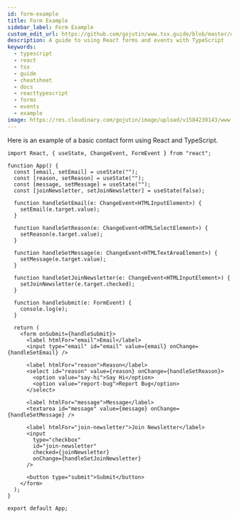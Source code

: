 ```yaml
---
id: form-example
title: Form Example
sidebar_label: Form Example
custom_edit_url: https://github.com/gojutin/www.tsx.guide/blob/master/docs/other/form-example.mdx
description: A guide to using React forms and events with TypeScript
keywords:
  - typescript
  - react
  - tsx
  - guide
  - cheatsheet
  - docs
  - reacttypescript
  - forms
  - events
  - example
image: https://res.cloudinary.com/gojutin/image/upload/v1584239143/www.tsx.guide/tsx-guide-logo.png
---
```


Here is an example of a basic contact form using React and TypeScript.

```tsx
import React, { useState, ChangeEvent, FormEvent } from "react";

function App() {
  const [email, setEmail] = useState("");
  const [reason, setReason] = useState("");
  const [message, setMessage] = useState("");
  const [joinNewsletter, setJoinNewsletter] = useState(false);

  function handleSetEmail(e: ChangeEvent<HTMLInputElement>) {
    setEmail(e.target.value);
  }

  function handleSetReason(e: ChangeEvent<HTMLSelectElement>) {
    setReason(e.target.value);
  }

  function handleSetMessage(e: ChangeEvent<HTMLTextAreaElement>) {
    setMessage(e.target.value);
  }

  function handleSetJoinNewsletter(e: ChangeEvent<HTMLInputElement>) {
    setJoinNewsletter(e.target.checked);
  }

  function handleSubmit(e: FormEvent) {
    console.log(e);
  }

  return (
    <form onSubmit={handleSubmit}>
      <label htmlFor="email">Email</label>
      <input type="email" id="email" value={email} onChange={handleSetEmail} />

      <label htmlFor="reason">Reason</label>
      <select id="reason" value={reason} onChange={handleSetReason}>
        <option value="say-hi">Say Hi</option>
        <option value="report-bug">Report Bug</option>
      </select>

      <label htmlFor="message">Message</label>
      <textarea id="message" value={message} onChange={handleSetMessage} />

      <label htmlFor="join-newsletter">Join Newsletter</label>
      <input
        type="checkbox"
        id="join-newsletter"
        checked={joinNewsletter}
        onChange={handleSetJoinNewsletter}
      />

      <button type="submit">Submit</button>
    </form>
  );
}

export default App;
```
